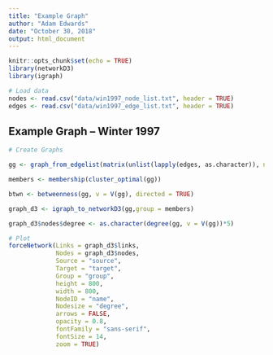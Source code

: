 ```yaml
---
title: "Example Graph"
author: "Adam Edwards"
date: "October 30, 2018"
output: html_document
---
```


```r
knitr::opts_chunk$set(echo = TRUE)
library(networkD3)
library(igraph)

# Load data
nodes <- read.csv("data/win1997_node_list.txt", header = TRUE)
edges <- read.csv("data/win1997_edge_list.txt", header = TRUE)
```

## Example Graph -- Winter 1997

```r

# Create Graphs

gg <- graph_from_edgelist(matrix(unlist(lapply(edges, as.character)), ncol = 2, byrow = TRUE), directed = TRUE)

members <- membership(cluster_optimal(gg))

btwn <- betweenness(gg, v = V(gg), directed = TRUE)

graph_d3 <- igraph_to_networkD3(gg,group = members)

graph_d3$nodes$degree <- as.character(degree(gg, v = V(gg))*5)

# Plot
forceNetwork(Links = graph_d3$links,
             Nodes = graph_d3$nodes,
             Source = "source",
             Target = "target",
             Group = "group",
             height = 800,
             width = 800,
             NodeID = "name", 
             Nodesize = "degree",
             arrows = FALSE,
             opacity = 0.8,
             fontFamily = "sans-serif",
             fontSize = 14,
             zoom = TRUE)


```
